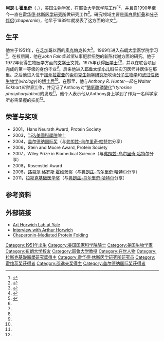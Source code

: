 {{Link style|time=2015-12-11T07:12:33+00:00}}
{{Infobox scientist
|name              = 阿瑟·霍里奇<br />Authur Horwich
|image             = 
|image_size        = 
|caption           = 
|birth_date        = 1951
|birth_place       = 
|death_date        = 
|death_place       = 
|residence         = 
|citizenship       = 
|nationality       = {{USA}}
|ethnicity         = 
|field             = [[生物学|生物学]]
|work_institutions = [[耶鲁大学|耶鲁大学]]医学院<br />[[霍华德·休斯医学研究所|霍华德·休斯医学研究所]]
|alma_mater        = [[布朗大学|布朗大学]]
|doctoral_advisor  = 
|doctoral_students = 
|known_for         = 发现[[分子伴侣|分子伴侣]](uncovering chaperonin action)
|author_abbrev_bot = 
|author_abbrev_zoo = 
|influences        = 
|influenced        = 
|prizes            = Hans Neurath Award, Protein Society (2001)<br /> Gairdner International Award (2004)<br /> Stein and Moore Award, Protein Society (2006)<br /> Wiley Prize in Biomedical Science (2007)<br /> Rosenstiel Award (2008)<br />[[拉斯克奖|拉斯克奖]]基础医学奖 (2011)
|religion          = 
|footnotes         = 
}}
'''阿瑟·L·霍里奇'''（{{lang-en|'''Arthur L. Horwich'''}}，{{bd|1951年|}}），[[美国|美国]][[生物学家|生物学家]]，在[[耶鲁大学|耶鲁大学]]医学院工作<ref name="About Horwich">{{cite web|url=http://www.med.yale.edu/genetics/fac/ArthurHorwich.php |title=Arthur L. Horwich |accessdate=2008-03-18 |author= |date= |work= |publisher=Yale School of Medicine |deadurl=yes |archiveurl=https://web.archive.org/web/20080530172030/http://www.med.yale.edu/genetics/fac/ArthurHorwich.php |archivedate=2008-05-30 }}</ref><ref name="Form leads to function">{{cite web|url=http://www.medicineatyale.org/v1i2_august2005/lifelines.html |title=Form leads to function |accessdate=2008-01-24 |author= |date= |work= |publisher=Yale School of Medicine |deadurl=yes |archiveurl=https://web.archive.org/web/20080521105441/http://www.medicineatyale.org/v1i2_august2005/lifelines.html |archivedate=2008-05-21 }}</ref>，并且自1990年至今一直在[[霍华德·休斯医学研究所|霍华德·休斯医学研究所]]做研究工作<ref name="Arthur L. Horwich, M.D.">{{cite web |url=http://www.hhmi.org/research/investigators/horwich_bio.html |title=Arthur L. Horwich, M.D. |accessdate=2008-01-24 |publisher=Howard Hughes Medical Institute |archive-date=2019-07-26 |archive-url=https://web.archive.org/web/20190726232130/https://www.hhmi.org/scientists/arthur-l-horwich |dead-url=no }}</ref>。研究领域主要是[[蛋白质折叠|蛋白质折叠]]和[[分子伴侣|分子伴侣]](''chaperonin'')，他早于1989年就发表了这方面的论文<ref>{{cite journal | author =Cheng, M.Y., Hartl, F.U., Martin, J., Pollock, R. A., Kalousek, F., Neupert, W., Hallberg, E. M., Hallberg, R. L. & Horwich, A. L. | date =February 16, 1989 | title =Mitochondrial heat-shock protein hsp60 is essential for assembly of proteins imported into yeast mitochondria | journal =Nature | volume =337 | issue = 6208| pages =620–625 | publisher = | location = | issn = | pmid =2645524 | doi =10.1038/337620a0 | url = | accessdate =2008-01-25 }}</ref>。

== 生平 ==
他生于1951年，在[[芝加哥|芝加哥]]以西的[[奥克帕克_(伊利诺伊州)|奥克帕克]]长大<ref name="Biography of Arthur Horwich">{{cite web |url=http://www.pnas.org/cgi/content/full/101/42/15002 |title=Biography of Arthur L. Horwich |accessdate=2008-01-24 |author=Tinsley H. Davis |date=2004 |work= |publisher=The National Academy of Sciences, USA |archive-date=2008-07-26 |archive-url=https://web.archive.org/web/20080726221442/http://www.pnas.org/cgi/content/full/101/42/15002 |dead-url=no }}</ref>。1969年进入[[布朗大学|布朗大学]]医学院学习<ref name="Biography of Arthur Horwich"/>。在校期间，他在''John Fain实验室''从事肥胖细胞的新陈代谢方面的研究。他于1972年获得生物医学方面的[[文学士|文学士]]文凭，1975年获得[[医学士|医学士]]<ref name="About Horwich"/><ref name="Arthur L. Horwich, M.D."/>，并以在联合项目完成的第一等级的身份毕业<ref name="Biography of Arthur Horwich"/>。后来他进入[[耶鲁大学|耶鲁大学]][[小儿科|小儿科]]任实习医师并居住在那里。之后他进入位于[[加州|加州]][[拉霍亚|拉霍亚]]的[[:en:Salk_Institute_for_Biological_Studies|索尔克生物学研究所]]攻读[[分子生物学|分子生物学]]和[[滤过性微生物学|滤过性微生物学]](''virology'')的[[博士后|博士后]]<ref name="Biography of Arthur Horwich"/>。在那里，他与''Anthony R. Hunter''一起在''Walter Eckhart实验室''工作，并见证了Anthony对“[[酪氨酸|酪氨酸]][[磷酸化|磷酸化]]”(''tyrosine phosphorylation'')的发现<ref name="Biography of Arthur Horwich"/>，他个人表示他从Anthony身上学到了作为一名科学家所必需掌握的技能<ref name="Biography of Arthur Horwich"/>。

== 荣誉与奖项 ==
*2001，Hans Neurath Award, Protein Society
*2003，当选[[美國科學院|美國科學院]]院士
*2004，[[盖尔德纳国际奖|盖尔德纳国际奖]]（与[[弗朗兹-乌尔里奇·哈特尔|弗朗兹-乌尔里奇·哈特尔]]分享）
*2006，Stein and Moore Award, Protein Society
*2007，Wiley Prize in Biomedical Science（与[[弗朗兹-乌尔里奇·哈特尔|弗朗兹-乌尔里奇·哈特尔]]分享）
*2008，Rosenstiel Award 
*2008，[[路易莎·格罗斯·霍维茨奖|路易莎·格罗斯·霍维茨奖]]（与[[弗朗兹-乌尔里奇·哈特尔|弗朗兹-乌尔里奇·哈特尔]]分享）
*2011，[[拉斯克基础医学奖|拉斯克基础医学奖]]（与[[弗朗兹-乌尔里奇·哈特尔|弗朗兹-乌尔里奇·哈特尔]]分享）

== 参考资料 ==
{{reflist}}

== 外部链接 ==
* [http://info.med.yale.edu/genetics/horwich/ Art Horwich Lab at Yale] {{Wayback|url=http://info.med.yale.edu/genetics/horwich/ |date=20101030014050 }}
* [https://web.archive.org/web/20071117062139/http://www.sciencewatch.com/interviews/arthur_horwich1.htm Interview with Arthur Horwich]
* [http://www.hhmi.org/research/investigators/horwich.html Chaperonin-Mediated Protein Folding] {{Wayback|url=http://www.hhmi.org/research/investigators/horwich.html |date=20110903205308 }}

{{Shaw Prize}}
{{加拿大盖尔德纳国际奖获得者}}
{{路易莎·格罗斯·霍维茨奖获得者}}
{{阿尔伯特·拉斯克基础医学研究奖获得者}}

{{Authority control}}
{{DEFAULTSORT:Horwich, Arthur}}
[[Category:1951年出生|Category:1951年出生]]
[[Category:美国国家科学院院士|Category:美国国家科学院院士]]
[[Category:美国生物学家|Category:美国生物学家]]
[[Category:布朗大学校友|Category:布朗大学校友]]
[[Category:耶鲁大学教授|Category:耶鲁大学教授]]
[[Category:在世人物|Category:在世人物]]
[[Category:拉斯克基礎醫學研究獎得主|Category:拉斯克基礎醫學研究獎得主]]
[[Category:霍华德·休斯医学研究所研究员|Category:霍华德·休斯医学研究所研究员]]
[[Category:霍维茨奖获得者|Category:霍维茨奖获得者]]
[[Category:邵逸夫奖得主|Category:邵逸夫奖得主]]
[[Category:盖尔德纳国际奖获得者|Category:盖尔德纳国际奖获得者]]